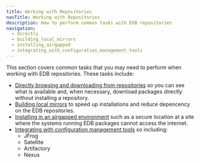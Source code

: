 ```yaml
---
title: Working with Repositories
navTitle: Working with Repositories
description: How to perform common tasks with EDB repositories
navigation:
  - directly
  - building_local_mirrors
  - installing_airgapped
  - integrating_with_configuration_management_tools
---
```


This section covers common tasks that you may need to perform when working with EDB repositories. These tasks include:

* [Directly browsing and downloading from repositories](directly) so you can see what is available and, when necessary, download packages directly without installing a repository.
* [Building local mirrors](building_local_mirrors) to speed up installations and reduce depencency on the EDB repositories.
* [Installing in an airgapped environment](installing_airgapped) such as a secure location at a  site where the systems running EDB packages cannot access the internet.
* [Integrating with configuration management tools](integrating_with_configuration_management_tools) so including:
  * JFrog
  * Satellite
  * Artifactory
  * Nexus

<br/>
<br/>

